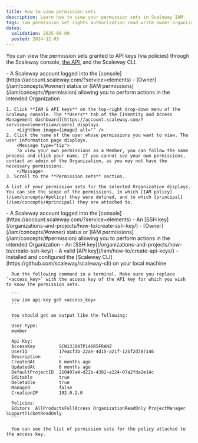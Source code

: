 ```yaml
---
title: How to view permission sets
description: Learn how to view your permission sets in Scaleway IAM.
tags: iam permission set rights authorization read write owner organization
dates:
  validation: 2025-06-09
  posted: 2024-12-03
---
```




You can view the permission sets granted to API keys (via policies) through the Scaleway console, [the API](https://www.scaleway.com/en/developers/api/iam/#path-permission-sets-list-permission-sets), and the Scaleway CLI.

<Tabs id="viewpermissionsets">
  <TabsTab label="Via the console">
    <Requirements />
    - A Scaleway account logged into the [console](https://account.scaleway.com/?service=elements)
    - [Owner](/iam/concepts/#owner) status or [IAM permissions](/iam/concepts/#permission) allowing you to perform actions in the intended Organization

    1. Click **IAM & API keys** on the top-right drop-down menu of the Scaleway console. The **Users** tab of the [Identity and Access Management dashboard](https://account.scaleway.com/?service=elementsiam/users) displays.
        <Lightbox image={image} alt="" />
    2. Click the name of the user whose permissions you want to view. The user information page displays.
        <Message type="tip">
        To view your own permissions as a Member, you can follow the same process and click your name. If you cannot see your own permissions, contact an admin of the Organization, as you may not have the necessary permissions.
        </Message>
    3. Scroll to the **Permission sets** section.

    A list of your permission sets for the selected Organization displays. You can see the scope of the permissions, in which [IAM policy](/iam/concepts/#policy) they were defined, and to which [principal](/iam/concepts/#principal) they are attached to.
  </TabsTab>
  <TabsTab label="Via the SCW CLI">
    <Requirements />
      - A Scaleway account logged into the [console](https://account.scaleway.com/?service=elements)
      - An [SSH key](/organizations-and-projects/how-to/create-ssh-key/)
      - [Owner](/iam/concepts/#owner) status or [IAM permissions](/iam/concepts/#permission) allowing you to perform actions in the intended Organization
      - An [SSH key](/organizations-and-projects/how-to/create-ssh-key/)
      - A valid [API key](/iam/how-to/create-api-keys/)
      - Installed and configured the [Scaleway CLI](https://github.com/scaleway/scaleway-cli) on your local machine

      Run the following command in a terminal. Make sure you replace `<access_key>` with the access key of the API key for which you wish to know the permission sets.

      ```
      scw iam api-key get <access_key>
      ```

      You should get an output like the following:
      ```
      User Type:
      member

      Api Key:
      AccessKey         SCW13J04TP146R5FRANZ
      UserID            17eacf3b-22ae-4d15-a21f-125f2d787146
      Description       -
      CreatedAt         6 months ago
      UpdatedAt         6 months ago
      DefaultProjectID  210407a4-d22b-4382-a224-07a2fda2e14c
      Editable          true
      Deletable         true
      Managed           false
      CreationIP        192.0.2.0

      Policies:
      Editors  AllProductsFullAccess OrganizationReadOnly ProjectManager SupportTicketReadOnly
      ```

      You can see the list of permission sets for the policy attached to the access key.
  </TabsTab>
</Tabs>





